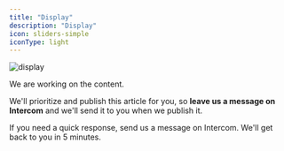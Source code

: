 ```yaml
---
title: "Display"
description: "Display"
icon: sliders-simple
iconType: light
---
```


![display](/images/display.png)


We are working on the content. 

We'll prioritize and publish this article for you, so **leave us a message on Intercom** and we'll send it to you when we publish it.

If you need a quick response, send us a message on Intercom. We'll get back to you in 5 minutes.